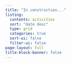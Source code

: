 ```yaml
---
title: "In construction..."
listing:
  contents: activities
  sort: "date desc"
  type: grid
  categories: true
  sort-ui: false
  filter-ui: false
page-layout: full
title-block-banner: false
---
```

